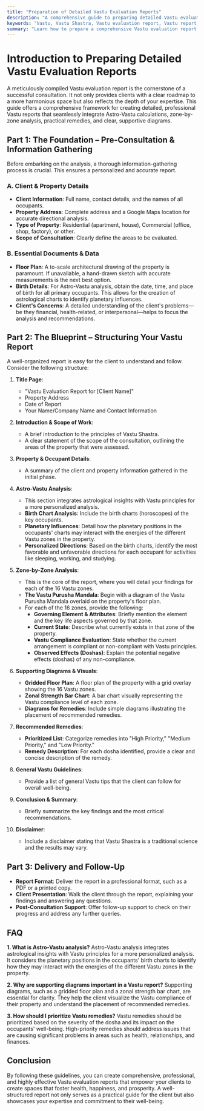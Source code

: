 ```yaml
---
title: "Preparation of Detailed Vastu Evaluation Reports"
description: "A comprehensive guide to preparing detailed Vastu evaluation reports, including Astro-Vastu calculations, zone-by-zone analysis, recommended remedies, and supporting diagrams."
keywords: "Vastu, Vastu Shastra, Vastu evaluation report, Vastu report, Astro-Vastu, Vastu remedies, Vastu consultant, Vastu audit, zone-by-zone analysis, Vastu diagrams"
summary: "Learn how to prepare a comprehensive Vastu evaluation report that includes Astro-Vastu calculations, a detailed zone-by-zone analysis, practical remedies, and supporting diagrams. This guide provides a step-by-step framework for creating professional and effective Vastu reports."
---
```


# Introduction to Preparing Detailed Vastu Evaluation Reports

A meticulously compiled Vastu evaluation report is the cornerstone of a successful consultation. It not only provides clients with a clear roadmap to a more harmonious space but also reflects the depth of your expertise. This guide offers a comprehensive framework for creating detailed, professional Vastu reports that seamlessly integrate Astro-Vastu calculations, zone-by-zone analysis, practical remedies, and clear, supportive diagrams.

## Part 1: The Foundation – Pre-Consultation & Information Gathering

Before embarking on the analysis, a thorough information-gathering process is crucial. This ensures a personalized and accurate report.

### A. Client & Property Details

-   **Client Information**: Full name, contact details, and the names of all occupants.
-   **Property Address**: Complete address and a Google Maps location for accurate directional analysis.
-   **Type of Property**: Residential (apartment, house), Commercial (office, shop, factory), or other.
-   **Scope of Consultation**: Clearly define the areas to be evaluated.

### B. Essential Documents & Data

-   **Floor Plan**: A to-scale architectural drawing of the property is paramount. If unavailable, a hand-drawn sketch with accurate measurements is the next best option.
-   **Birth Details**: For Astro-Vastu analysis, obtain the date, time, and place of birth for all primary occupants. This allows for the creation of astrological charts to identify planetary influences.
-   **Client's Concerns**: A detailed understanding of the client's problems—be they financial, health-related, or interpersonal—helps to focus the analysis and recommendations.

## Part 2: The Blueprint – Structuring Your Vastu Report

A well-organized report is easy for the client to understand and follow. Consider the following structure:

1.  **Title Page**:
    -   "Vastu Evaluation Report for [Client Name]"
    -   Property Address
    -   Date of Report
    -   Your Name/Company Name and Contact Information

2.  **Introduction & Scope of Work**:
    -   A brief introduction to the principles of Vastu Shastra.
    -   A clear statement of the scope of the consultation, outlining the areas of the property that were assessed.

3.  **Property & Occupant Details**:
    -   A summary of the client and property information gathered in the initial phase.

4.  **Astro-Vastu Analysis**:
    -   This section integrates astrological insights with Vastu principles for a more personalized analysis.
    -   **Birth Chart Analysis**: Include the birth charts (horoscopes) of the key occupants.
    -   **Planetary Influences**: Detail how the planetary positions in the occupants' charts may interact with the energies of the different Vastu zones in the property.
    -   **Personalized Directions**: Based on the birth charts, identify the most favorable and unfavorable directions for each occupant for activities like sleeping, working, and studying.

5.  **Zone-by-Zone Analysis**:
    -   This is the core of the report, where you will detail your findings for each of the 16 Vastu zones.
    -   **The Vastu Purusha Mandala**: Begin with a diagram of the Vastu Purusha Mandala overlaid on the property's floor plan.
    -   For each of the 16 zones, provide the following:
        -   **Governing Element & Attributes**: Briefly mention the element and the key life aspects governed by that zone.
        -   **Current State**: Describe what currently exists in that zone of the property.
        -   **Vastu Compliance Evaluation**: State whether the current arrangement is compliant or non-compliant with Vastu principles.
        -   **Observed Effects (Doshas)**: Explain the potential negative effects (doshas) of any non-compliance.

6.  **Supporting Diagrams & Visuals**:
    -   **Gridded Floor Plan**: A floor plan of the property with a grid overlay showing the 16 Vastu zones.
    -   **Zonal Strength Bar Chart**: A bar chart visually representing the Vastu compliance level of each zone.
    -   **Diagrams for Remedies**: Include simple diagrams illustrating the placement of recommended remedies.

7.  **Recommended Remedies**:
    -   **Prioritized List**: Categorize remedies into "High Priority," "Medium Priority," and "Low Priority."
    -   **Remedy Description**: For each dosha identified, provide a clear and concise description of the remedy.

8.  **General Vastu Guidelines**:
    -   Provide a list of general Vastu tips that the client can follow for overall well-being.

9.  **Conclusion & Summary**:
    -   Briefly summarize the key findings and the most critical recommendations.

10. **Disclaimer**:
    -   Include a disclaimer stating that Vastu Shastra is a traditional science and the results may vary.

## Part 3: Delivery and Follow-Up

-   **Report Format**: Deliver the report in a professional format, such as a PDF or a printed copy.
-   **Client Presentation**: Walk the client through the report, explaining your findings and answering any questions.
-   **Post-Consultation Support**: Offer follow-up support to check on their progress and address any further queries.

## FAQ

**1. What is Astro-Vastu analysis?**
Astro-Vastu analysis integrates astrological insights with Vastu principles for a more personalized analysis. It considers the planetary positions in the occupants' birth charts to identify how they may interact with the energies of the different Vastu zones in the property.

**2. Why are supporting diagrams important in a Vastu report?**
Supporting diagrams, such as a gridded floor plan and a zonal strength bar chart, are essential for clarity. They help the client visualize the Vastu compliance of their property and understand the placement of recommended remedies.

**3. How should I prioritize Vastu remedies?**
Vastu remedies should be prioritized based on the severity of the dosha and its impact on the occupants' well-being. High-priority remedies should address issues that are causing significant problems in areas such as health, relationships, and finances.

## Conclusion

By following these guidelines, you can create comprehensive, professional, and highly effective Vastu evaluation reports that empower your clients to create spaces that foster health, happiness, and prosperity. A well-structured report not only serves as a practical guide for the client but also showcases your expertise and commitment to their well-being.
